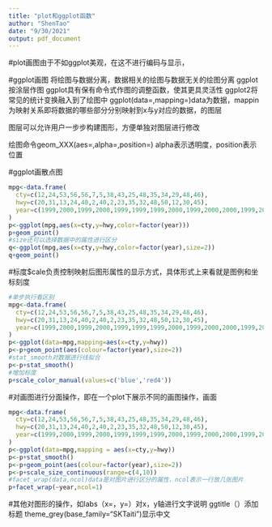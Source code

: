 ```yaml
---
title: "plot和ggplot函数"
author: "ShenTao"
date: "9/30/2021"
output: pdf_document
---
```

#plot画图由于不如ggplot美观，在这不进行编码与显示，

#ggplot画图
将绘图与数据分离，数据相关的绘图与数据无关的绘图分离
ggplot按涂层作图
ggplot具有保有命令式作图的调整函数，使其更具灵活性
ggplot2将常见的统计变换融入到了绘图中
ggplot(data=,mapping=)data为数据，mappin为映射关系即将数据的哪些部分分别映射到x与y对应的数据，的图层

图层可以允许用户一步步构建图形，方便单独对图层进行修改

绘图命令geom_XXX(aes=,alpha=,position=)   alpha表示透明度，position表示位置

#ggplot画散点图
```r
mpg<-data.frame(
  cty=c(12,24,53,56,56,7,5,38,43,25,48,35,34,29,48,46),
  hwy=c(20,31,13,24,40,2,40,2,23,35,32,48,50,12,30,45),
  year=c(1999,2000,1999,2000,1999,1999,1999,2000,1999,2000,2000,1999,2000,2000,1999,2000)
)
p<-ggplot(mpg,aes(x=cty,y=hwy,color=factor(year)))
p+geom_point()
#size还可以选择数据中的属性进行区分
q<-ggplot(mpg,aes(x=cty,y=hwy,color=factor(year),size=2))
q+geom_point()
```

#标度$cale负责控制映射后图形属性的显示方式，具体形式上来看就是图例和坐标刻度
```r
#单步执行看区别
mpg<-data.frame(
  cty=c(12,24,53,56,56,7,5,38,43,25,48,35,34,29,48,46),
  hwy=c(20,31,13,24,40,2,40,2,23,35,32,48,50,12,30,45),
  year=c(1999,2000,1999,2000,1999,1999,1999,2000,1999,2000,2000,1999,2000,2000,1999,2000)
)
p<-ggplot(data=mpg,mapping=aes(x=cty,y=hwy))
p<-p+geom_point(aes(colour=factor(year),size=2))
#stat_smooth对数据进行线拟合
p<-p+stat_smooth()
#增加标度
p+scale_color_manual(values=c('blue','red4'))
```

#对画图进行分面操作，即在一个plot下展示不同的画图操作，画面
```r
mpg<-data.frame(
  cty=c(12,24,53,56,56,7,5,38,43,25,48,35,34,29,48,46),
  hwy=c(20,31,13,24,40,2,40,2,23,35,32,48,50,12,30,45),
  year=c(1999,2000,1999,2000,1999,1999,1999,2000,1999,2000,2000,1999,2000,2000,1999,2000)
)
p<-ggplot(data=mpg,mapping = aes(x=cty,y=hwy))
p<-p+stat_smooth()
p<-p+geom_point(aes(colour=factor(year),size=2))
p<-p+scale_size_continuous(range=c(4,10))
#facet_wrap(data,ncol)data是对图片进行区分的属性，ncol表示一行放几张图片
p+facet_wrap(~year,ncol=1)
```

#其他对图形的操作，如labs（x=，y=）对x，y轴进行文字说明
ggtitle（）添加标题
theme_grey(base_family="SKTaiti")显示中文